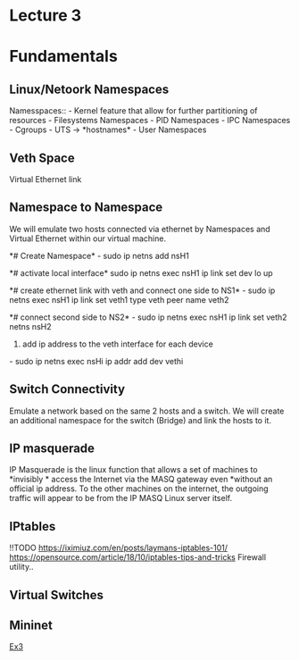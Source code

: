 = Lecture 3 =
= Fundamentals =

== Linux/Netoork Namespaces ==
Namesspaces:: 
- Kernel feature that allow for further partitioning of resources
- Filesystems Namespaces
- PID Namespaces
- IPC Namespaces
- Cgroups
- UTS -> *hostnames*
- User Namespaces


== Veth Space ==
Virtual Ethernet link

== Namespace to Namespace == 
We will emulate two hosts connected via ethernet by Namespaces and Virtual Ethernet within our virtual machine.

*# Create Namespace*
- sudo ip netns add nsH1
*# activate local interface*
sudo ip netns exec nsH1 ip link set dev lo up
*# create ethernet link with veth and connect one side to NS1*
- sudo ip netns exec nsH1 ip link set veth1 type veth peer name veth2
*# connect second side to NS2*
- sudo ip netns exec nsH1 ip link set veth2 netns nsH2 
# add ip address to the veth interface for each device
- sudo ip netns exec nsHi ip addr add <ip-address-i> dev vethi

== Switch Connectivity ==

Emulate a network based on the same 2 hosts and a switch.
We will create an additional namespace for the switch (Bridge) and link the hosts to it.

== IP masquerade ==
IP Masquerade is the linux function that allows a set of machines to *invisibly * access the Internet via the MASQ gateway even *without an official ip address. To the other machines on the internet, the outgoing traffic will appear to be from the IP MASQ Linux server itself.

== IPtables ==
!!TODO
[[https://iximiuz.com/en/posts/laymans-iptables-101/]]
[[https://opensource.com/article/18/10/iptables-tips-and-tricks]]
Firewall utility..

== Virtual Switches ==

== Mininet ==




[[CloudNetworkingEx3|Ex3]]

